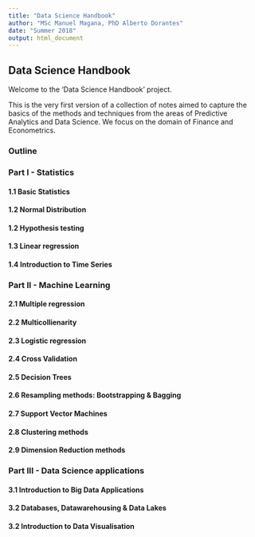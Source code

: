 ```yaml
---
title: "Data Science Handbook"
author: "MSc Manuel Magana, PhD Alberto Dorantes"
date: "Summer 2018"
output: html_document
---
```


## Data Science Handbook

Welcome to the 'Data Science Handbook' project. 

This is the very first version of a collection of notes aimed to capture the basics of the methods and techniques from the areas of Predictive Analytics and Data Science. We focus on the domain of Finance and Econometrics.

### Outline

### Part I - Statistics

#### 1.1 Basic Statistics

#### 1.2 Normal Distribution

#### 1.2 Hypothesis testing

#### 1.3 Linear regression

#### 1.4 Introduction to Time Series

### Part II - Machine Learning

#### 2.1 Multiple regression

#### 2.2 Multicollienarity

#### 2.3 Logistic regression

#### 2.4 Cross Validation

#### 2.5 Decision Trees

#### 2.6 Resampling methods: Bootstrapping & Bagging

#### 2.7 Support Vector Machines

#### 2.8 Clustering methods

#### 2.9 Dimension Reduction methods

### Part III - Data Science applications

#### 3.1 Introduction to Big Data Applications

#### 3.2 Databases, Datawarehousing & Data Lakes

#### 3.2 Introduction to Data Visualisation